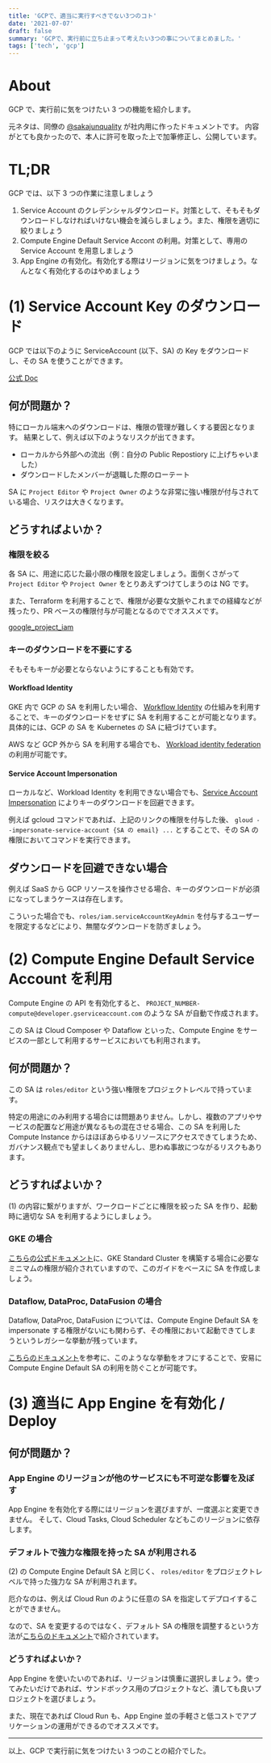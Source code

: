 ```yaml
---
title: 'GCPで、適当に実行すべきでない3つのコト'
date: '2021-07-07'
draft: false
summary: 'GCPで、実行前に立ち止まって考えたい3つの事についてまとめました。'
tags: ['tech', 'gcp']
---
```


# About

GCP で、実行前に気をつけたい 3 つの機能を紹介します。

元ネタは、同僚の [@sakajunquality](https://twitter.com/sakajunquality) が社内用に作ったドキュメントです。
内容がとても良かったので、本人に許可を取った上で加筆修正し、公開しています。

# TL;DR

GCP では、以下 3 つの作業に注意しましょう

1. Service Account のクレデンシャルダウンロード。対策として、そもそもダウンロードしなければいけない機会を減らしましょう。また、権限を適切に絞りましょう
2. Compute Engine Default Service Accont の利用。対策として、専用の Service Account を用意しましょう
3. App Engine の有効化。有効化する際はリージョンに気をつけましょう。なんとなく有効化するのはやめましょう

# (1) Service Account Key のダウンロード

GCP では以下のように ServiceAccount (以下、SA) の Key をダウンロードし、その SA を使うことができます。

[公式 Doc](https://cloud.google.com/iam/docs/creating-managing-service-account-keys#creating_service_account_keys)

## 何が問題か？

特にローカル端末へのダウンロードは、権限の管理が難しくする要因となります。
結果として、例えば以下のようなリスクが出てきます。

- ローカルから外部への流出（例：自分の Public Repostiory に上げちゃいました）
- ダウンロードしたメンバーが退職した際のローテート

SA に `Project Editor` や `Project Owner` のような非常に強い権限が付与されている場合、リスクは大きくなります。

## どうすればよいか？

### 権限を絞る

各 SA に、用途に応じた最小限の権限を設定しましょう。面倒くさがって `Project Editor` や `Project Owner` をとりあえずつけてしまうのは NG です。

また、Terraform を利用することで、権限が必要な文脈やこれまでの経緯などが残ったり、PR ベースの権限付与が可能となるのででオススメです。

[google_project_iam](https://registry.terraform.io/providers/hashicorp/google/latest/docs/resources/google_project_iam)

### キーのダウンロードを不要にする

そもそもキーが必要とならないようにすることも有効です。

#### Workfload Identity

GKE 内で GCP の SA を利用したい場合、 [Workflow Identity](https://cloud.google.com/kubernetes-engine/docs/how-to/workload-identity) の仕組みを利用することで、キーのダウンロードをせずに SA を利用することが可能となります。具体的には、GCP の SA を Kubernetes の SA に紐づけています。

AWS など GCP 外から SA を利用する場合でも、 [Workload identity federation](https://cloud.google.com/iam/docs/workload-identity-federation) の利用が可能です。

#### Service Account Impersonation

ローカルなど、Workload Identity を利用できない場合でも、[Service Account Impersonation](https://cloud.google.com/iam/docs/impersonating-service-accounts) によりキーのダウンロードを回避できます。

例えば gcloud コマンドであれば、上記のリンクの権限を付与した後、 `gloud --impersonate-service-account {SA の email} ...` とすることで、その SA の権限においてコマンドを実行できます。

## ダウンロードを回避できない場合

例えば SaaS から GCP リソースを操作させる場合、キーのダウンロードが必須になってしまうケースは存在します。

こういった場合でも、`roles/iam.serviceAccountKeyAdmin` を付与するユーザーを限定するなどにより、無闇なダウンロードを防ぎましょう。

# (2) Compute Engine Default Service Account を利用

Compute Engine の API を有効化すると、 `PROJECT_NUMBER-compute@developer.gserviceaccount.com` のような SA が自動で作成されます。

この SA は Cloud Composer や Dataflow といった、Compute Engine をサービスの一部として利用するサービスにおいても利用されます。

## 何が問題か？

この SA は `roles/editor` という強い権限をプロジェクトレベルで持っています。

特定の用途にのみ利用する場合には問題ありません。しかし、複数のアプリやサービスの配置など用途が異なるもの混在させる場合、この SA を利用した Compute Instance からはほぼあらゆるリソースにアクセスできてしまうため、ガバナンス観点でも望ましくありませんし、思わぬ事故につながるリスクもあります。

## どうすればよいか？

(1) の内容に繋がりますが、ワークロードごとに権限を絞った SA を作り、起動時に適切な SA を利用するようにしましょう。

### GKE の場合

[こちらの公式ドキュメント](https://cloud.google.com/kubernetes-engine/docs/how-to/hardening-your-cluster#use_least_privilege_sa)に、GKE Standard Cluster を構築する場合に必要なミニマムの権限が紹介されていますので、このガイドをベースに SA を作成しましょう。

### Dataflow, DataProc, DataFusion の場合

Dataflow, DataProc, DataFusion については、Compute Engine Default SA を impersonate する権限がないにも関わらず、その権限において起動できてしまうというレガシーな挙動が残っています。

[こちらのドキュメント](https://cloud.google.com/iam/docs/service-accounts-actas#dataproc-dataflow-datafusion)を参考に、このようなな挙動をオフにすることで、安易に Compute Engine Default SA の利用を防ぐことが可能です。

# (3) 適当に App Engine を有効化 / Deploy

## 何が問題か？

### App Engine のリージョンが他のサービスにも不可逆な影響を及ぼす

App Engine を有効化する際にはリージョンを選びますが、一度選ぶと変更できません。
そして、Cloud Tasks, Cloud Scheduler などもこのリージョンに依存します。

### デフォルトで強力な権限を持った SA が利用される

(2) の Compute Engine Default SA と同じく、 `roles/editor` をプロジェクトレベルで持った強力な SA が利用されます。

厄介なのは、例えば Cloud Run のように任意の SA を指定してデプロイすることができません。

なので、SA を変更するのではなく、デフォルト SA の権限を調整するという方法が[こちらのドキュメント](https://cloud.google.com/appengine/docs/standard/python3/service-account)で紹介されています。

### どうすればよいか？

App Engine を使いたいのであれば、リージョンは慎重に選択しましょう。使ってみたいだけであれば、サンドボックス用のプロジェクトなど、潰しても良いプロジェクトを選びましょう。

また、現在であれば Cloud Run も、App Engine 並の手軽さと低コストでアプリケーションの運用ができるのでオススメです。

---

以上、GCP で実行前に気をつけたい 3 つのことの紹介でした。
